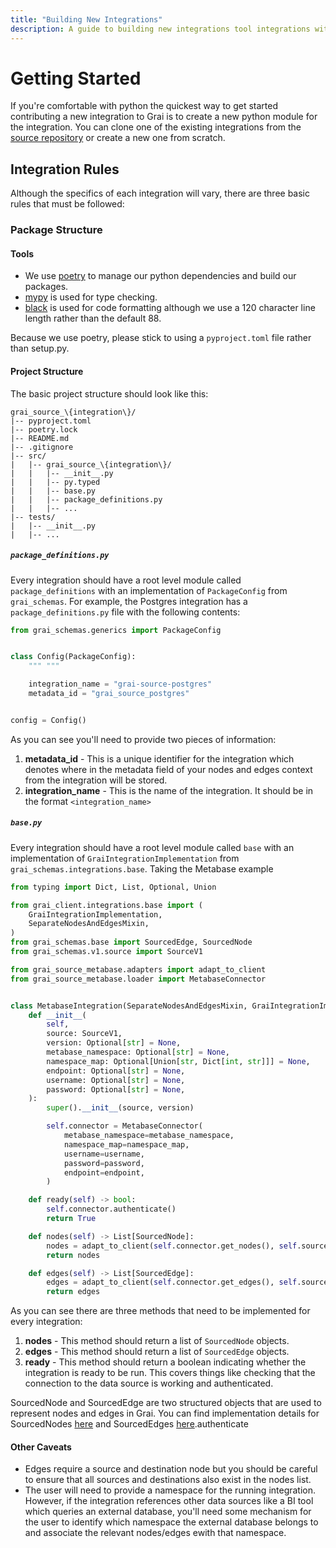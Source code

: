 ```yaml
---
title: "Building New Integrations"
description: A guide to building new integrations tool integrations with Grai
---
```



# Getting Started

If you're comfortable with python the quickest way to get started contributing a new integration to Grai is to create
a new python module for the integration.
You can clone one of the existing integrations from the [source repository](https://github.com/grai-io/grai-core/tree/master/grai-integrations)
or create a new one from scratch.

## Integration Rules


<Steps>

Although the specifics of each integration will vary, there are three basic rules that must be followed:

### Package Structure

#### Tools

* We use [poetry](https://python-poetry.org/) to manage our python dependencies and build our packages.
* [mypy](https://mypy.readthedocs.io/en/stable/) is used for type checking.
* [black](https://github.com/psf/black) is used for code formatting although we use a 120 character line length rather than the default 88.

Because we use poetry, please stick to using a `pyproject.toml` file rather than setup.py.

#### Project Structure

The basic project structure should look like this:

```
grai_source_\{integration\}/
|-- pyproject.toml
|-- poetry.lock
|-- README.md
|-- .gitignore
|-- src/
|   |-- grai_source_\{integration\}/
|   |   |-- __init__.py
|   |   |-- py.typed
|   |   |-- base.py
|   |   |-- package_definitions.py
|   |   |-- ...
|-- tests/
|   |-- __init__.py
|   |-- ...
```

##### `package_definitions.py`

Every integration should have a root level module called `package_definitions` with an implementation of `PackageConfig`
from `grai_schemas`.
For example, the Postgres integration has a `package_definitions.py` file with the following contents:

```python
from grai_schemas.generics import PackageConfig


class Config(PackageConfig):
    """ """

    integration_name = "grai-source-postgres"
    metadata_id = "grai_source_postgres"


config = Config()
```

As you can see you'll need to provide two pieces of information:

1. **metadata_id** - This is a unique identifier for the integration which denotes where in the metadata field of your nodes and edges context from the integration will be stored.
2. **integration_name** - This is the name of the integration. It should be in the format `<integration_name>`


##### `base.py`

Every integration should have a root level module called `base` with an implementation of `GraiIntegrationImplementation` from `grai_schemas.integrations.base`.
Taking the Metabase example

```python
from typing import Dict, List, Optional, Union

from grai_client.integrations.base import (
    GraiIntegrationImplementation,
    SeparateNodesAndEdgesMixin,
)
from grai_schemas.base import SourcedEdge, SourcedNode
from grai_schemas.v1.source import SourceV1

from grai_source_metabase.adapters import adapt_to_client
from grai_source_metabase.loader import MetabaseConnector


class MetabaseIntegration(SeparateNodesAndEdgesMixin, GraiIntegrationImplementation):
    def __init__(
        self,
        source: SourceV1,
        version: Optional[str] = None,
        metabase_namespace: Optional[str] = None,
        namespace_map: Optional[Union[str, Dict[int, str]]] = None,
        endpoint: Optional[str] = None,
        username: Optional[str] = None,
        password: Optional[str] = None,
    ):
        super().__init__(source, version)

        self.connector = MetabaseConnector(
            metabase_namespace=metabase_namespace,
            namespace_map=namespace_map,
            username=username,
            password=password,
            endpoint=endpoint,
        )

    def ready(self) -> bool:
        self.connector.authenticate()
        return True

    def nodes(self) -> List[SourcedNode]:
        nodes = adapt_to_client(self.connector.get_nodes(), self.source, self.version)
        return nodes

    def edges(self) -> List[SourcedEdge]:
        edges = adapt_to_client(self.connector.get_edges(), self.source, self.version)
        return edges

```

As you can see there are three methods that need to be implemented for every integration:

1. **nodes** - This method should return a list of `SourcedNode` objects.
2. **edges** - This method should return a list of `SourcedEdge` objects.
3. **ready** - This method should return a boolean indicating whether the integration is ready to be run. This covers
    things like checking that the connection to the data source is working and authenticated.

SourcedNode and SourcedEdge are two structured objects that are used to represent nodes and edges in Grai.
You can find implementation details for SourcedNodes [here](https://github.com/grai-io/grai-core/blob/bb470ef5888ec8cf4b208487ca6f988094802033/grai-schemas/src/grai_schemas/v1/node.py#L70)
and SourcedEdges [here](https://github.com/grai-io/grai-core/blob/bb470ef5888ec8cf4b208487ca6f988094802033/grai-schemas/src/grai_schemas/v1/edge.py#L70).authenticate

#### Other Caveats

* Edges require a source and destination node but you should be careful to ensure that all sources and destinations also
exist in the nodes list.
* The user will need to provide a namespace for the running integration. However, if the integration references other
data sources like a BI tool which queries an external database, you'll need some mechanism for the user to identify
which namespace the external database belongs to and associate the relevant nodes/edges ewith that namespace.


</Steps>
